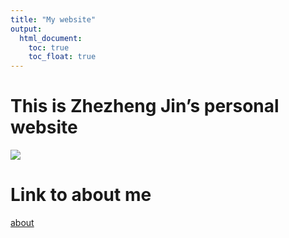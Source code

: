 ```yaml
---
title: "My website"
output: 
  html_document:
    toc: true
    toc_float: true
---
```


# This is Zhezheng Jin's personal website

![](https://media.giphy.com/media/drXGoW1iudhKw/giphy.gif)

# Link to about me

[about](about.html)